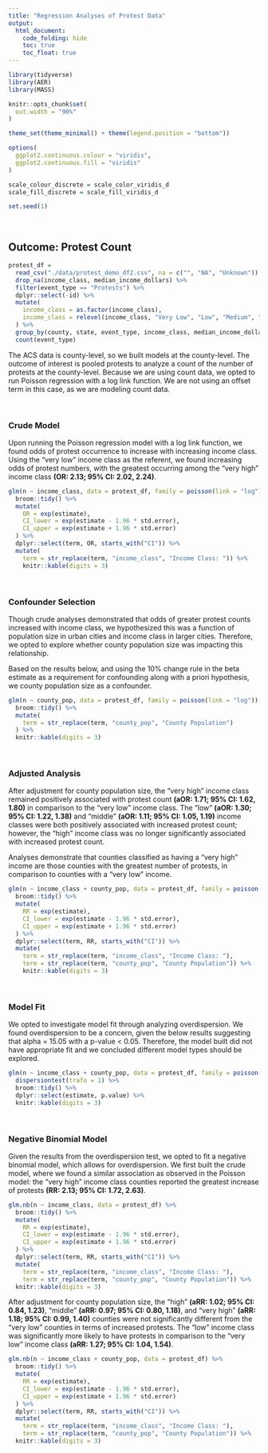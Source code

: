 ```yaml
---
title: "Regression Analyses of Protest Data"
output: 
  html_document:
    code_folding: hide
    toc: true
    toc_float: true
---
```


```r
library(tidyverse)
library(AER)
library(MASS)

knitr::opts_chunk$set(
  out.width = "90%"
)

theme_set(theme_minimal() + theme(legend.position = "bottom"))

options(
  ggplot2.continuous.colour = "viridis",
  ggplot2.continuous.fill = "viridis"
)

scale_colour_discrete = scale_color_viridis_d
scale_fill_discrete = scale_fill_viridis_d

set.seed(1)
```

<style type="text/css">

h1.title {
  text-align: center;
}

</style>

&nbsp;

## Outcome: Protest Count

```r
protest_df =
  read_csv("./data/protest_demo_df2.csv", na = c("", "NA", "Unknown")) %>% 
  drop_na(income_class, median_income_dollars) %>% 
  filter(event_type == "Protests") %>%
  dplyr::select(-id) %>% 
  mutate(
    income_class = as.factor(income_class),
    income_class = relevel(income_class, "Very Low", "Low", "Medium", "High", "Very High")
  ) %>% 
  group_by(county, state, event_type, income_class, median_income_dollars, county_pop) %>% 
  count(event_type)
```

The ACS data is county-level, so we built models at the county-level. The outcome of interest is pooled protests to analyze a count of the number of protests at the county-level. Because we are using count data, we opted to run Poisson regression with a log link function. We are not using an offset term in this case, as we are modeling count data.

&nbsp;

### Crude Model

Upon running the Poisson regression model with a log link function, we found odds of protest occurrence to increase with increasing income class. Using the "very low" income class as the referent, we found increasing odds of protest numbers, with the greatest occurring among the "very high" income class **(OR: 2.13; 95% CI: 2.02, 2.24)**. 

```r
glm(n ~ income_class, data = protest_df, family = poisson(link = "log")) %>% 
  broom::tidy() %>% 
  mutate(
    OR = exp(estimate),
    CI_lower = exp(estimate - 1.96 * std.error),
    CI_upper = exp(estimate + 1.96 * std.error)
  ) %>% 
  dplyr::select(term, OR, starts_with("CI")) %>% 
  mutate(
    term = str_replace(term, "income_class", "Income Class: ")) %>% 
    knitr::kable(digits = 3)
```

&nbsp;

### Confounder Selection

Though crude analyses demonstrated that odds of greater protest counts increased with income class, we hypothesized this was a function of population size in urban cities and income class in larger cities. Therefore, we opted to explore whether county population size was impacting this relationship.

Based on the results below, and using the 10% change rule in the beta estimate as a requirement for confounding along with a priori hypothesis, we county population size as a confounder.

```r
glm(n ~ county_pop, data = protest_df, family = poisson(link = "log")) %>% 
  broom::tidy() %>% 
  mutate(
    term = str_replace(term, "county_pop", "County Population")
  ) %>% 
  knitr::kable(digits = 3)
```

&nbsp;

### Adjusted Analysis

After adjustment for county population size, the "very high" income class remained positively associated with protest count **(aOR: 1.71; 95% CI: 1.62, 1.80)** in comparison to the "very low" income class. The "low" **(aOR: 1.30; 95% CI: 1.22, 1.38)** and "middle" **(aOR: 1.11; 95% CI: 1.05, 1.19)** income classes were both positively associated with increased protest count; however, the "high" income class was no longer significantly associated with increased protest count.

Analyses demonstrate that counties classified as having a "very high" income are those counties with the greatest number of protests, in comparison to counties with a "very low" income.

```r
glm(n ~ income_class + county_pop, data = protest_df, family = poisson(link = "log")) %>% 
  broom::tidy() %>% 
  mutate(
    RR = exp(estimate),
    CI_lower = exp(estimate - 1.96 * std.error),
    CI_upper = exp(estimate + 1.96 * std.error)
  ) %>% 
  dplyr::select(term, RR, starts_with("CI")) %>% 
  mutate(
    term = str_replace(term, "income_class", "Income Class: "),
    term = str_replace(term, "county_pop", "County Population")) %>% 
    knitr::kable(digits = 3)
```

&nbsp;

### Model Fit

We opted to investigate model fit through analyzing overdispersion. We found overdispersion to be a concern, given the below results suggesting that alpha = 15.05 with a p-value < 0.05. Therefore, the model built did not have appropriate fit and we concluded different model types should be explored.

```r
glm(n ~ income_class + county_pop, data = protest_df, family = poisson(link = "log")) %>%
  dispersiontest(trafo = 1) %>% 
  broom::tidy() %>% 
  dplyr::select(estimate, p.value) %>% 
  knitr::kable(digits = 3)
```

&nbsp;

### Negative Binomial Model

Given the results from the overdispersion test, we opted to fit a negative binomial model, which allows for overdispersion. We first built the crude model, where we found a similar association as observed in the Poisson model: the "very high" income class counties reported the greatest increase of protests **(RR: 2.13; 95% CI: 1.72, 2.63)**.

```r
glm.nb(n ~ income_class, data = protest_df) %>% 
  broom::tidy() %>% 
  mutate(
    RR = exp(estimate),
    CI_lower = exp(estimate - 1.96 * std.error),
    CI_upper = exp(estimate + 1.96 * std.error)
  ) %>% 
  dplyr::select(term, RR, starts_with("CI")) %>% 
  mutate(
    term = str_replace(term, "income_class", "Income Class: "),
    term = str_replace(term, "county_pop", "County Population")) %>% 
  knitr::kable(digits = 3)
```

After adjustment for county population size, the "high" **(aRR: 1.02; 95% CI: 0.84, 1.23)**, "middle" **(aRR: 0.97; 95% CI: 0.80, 1.18)**, and "very high" **(aRR: 1.18; 95% CI: 0.99, 1.40)** counties were not significantly different from the "very low" counties in terms of increased protests. The "low" income class was significantly more likely to have protests in comparison to the "very low" income class **(aRR: 1.27; 95% CI: 1.04, 1.54)**.

```r
glm.nb(n ~ income_class + county_pop, data = protest_df) %>% 
  broom::tidy() %>% 
  mutate(
    RR = exp(estimate),
    CI_lower = exp(estimate - 1.96 * std.error),
    CI_upper = exp(estimate + 1.96 * std.error)
  ) %>% 
  dplyr::select(term, RR, starts_with("CI")) %>% 
  mutate(
    term = str_replace(term, "income_class", "Income Class: "),
    term = str_replace(term, "county_pop", "County Population")) %>% 
  knitr::kable(digits = 3)
```
